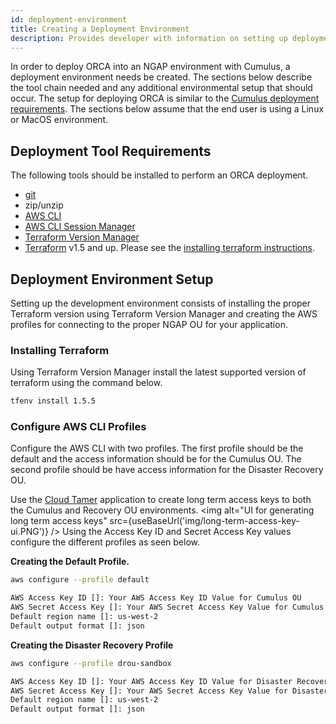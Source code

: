 ```yaml
---
id: deployment-environment
title: Creating a Deployment Environment
description: Provides developer with information on setting up deployment environment.
---
```



In order to deploy ORCA into an NGAP environment with Cumulus, a deployment
environment needs be created. The sections below describe the tool chain needed
and any additional environmental setup that should occur. The setup for deploying
ORCA is similar to the [Cumulus deployment requirements](https://nasa.github.io/cumulus/docs/deployment/deployment-readme#requirements).
The sections below assume that the end user is using a Linux or MacOS environment.


## Deployment Tool Requirements

The following tools should be installed to perform an ORCA deployment.

- [git](https://git-scm.com/book/en/v2/Getting-Started-Installing-Git)
- zip/unzip
- [AWS CLI](https://aws.amazon.com/cli/)
- [AWS CLI Session Manager](https://docs.aws.amazon.com/systems-manager/latest/userguide/session-manager-working-with-install-plugin.html)
- [Terraform Version Manager](https://github.com/tfutils/tfenv)
- [Terraform](https://www.terraform.io/intro/index.html) v1.5 and up. Please see the [installing terraform instructions](#installing-terraform).


## Deployment Environment Setup

Setting up the development environment consists of installing the proper Terraform
version using Terraform Version Manager and creating the AWS profiles for connecting
to the proper NGAP OU for your application.


### Installing Terraform

Using Terraform Version Manager install the latest supported version of terraform
using the command below.

```bash
tfenv install 1.5.5
```


### Configure AWS CLI Profiles

Configure the AWS CLI with two profiles. The first profile should be the default
and the access information should be for the Cumulus OU. The second profile should
be have access information for the Disaster Recovery OU.

Use the [Cloud Tamer](https://cloud.earthdatacloud.nasa.gov) application to create
long term access keys to both the Cumulus and Recovery OU environments.
<img alt="UI for generating long term access keys"
      src={useBaseUrl('img/long-term-access-key-ui.PNG')} />
Using the Access Key ID and Secret Access Key values configure the different profiles as seen
below.

**Creating the Default Profile.**
```bash
aws configure --profile default

AWS Access Key ID []: Your AWS Access Key ID Value for Cumulus OU
AWS Secret Access Key []: Your AWS Secret Access Key Value for Cumulus OU
Default region name []: us-west-2
Default output format []: json
```

**Creating the Disaster Recovery Profile**
```bash
aws configure --profile drou-sandbox

AWS Access Key ID []: Your AWS Access Key ID Value for Disaster Recovery OU
AWS Secret Access Key []: Your AWS Secret Access Key Value for Disaster Recovery OU
Default region name []: us-west-2
Default output format []: json
```

